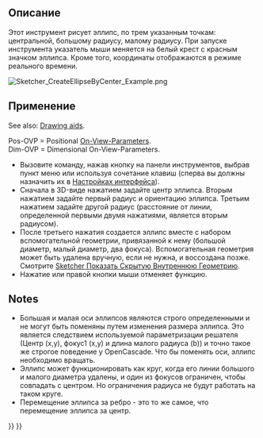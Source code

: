 <languages/>

{{Docnav/ru
|[[Sketcher_Create3PointCircle/ru|Круг по 3 точкам]]
|[[Sketcher_CreateEllipseBy3Points/ru|Эллипс по 3 точкам]]
|[[Sketcher_Workbench/ru|Скетчер]]
|IconL=Sketcher_Create3PointCircle.svg
|IconR=Sketcher_CreateEllipseBy3Points.svg
|IconC=Workbench_Sketcher.svg
}}

<div class="mw-translate-fuzzy">
{{GuiCommand/ru
|Name/ru=Создать эллипс от центра
|Name=Sketcher_CreateEllipseByCenter
|MenuLocation=Sketch → Геометрия эскиза → Создать эллипс от центра
|Workbenches=[[Sketcher_Workbench/ru|Sketcher]]
|Shortcut={{KEY|G}} {{KEY|E}} {{KEY|E}}
|Version=0.15
|SeeAlso=[[Sketcher_CreateEllipseBy3Points/ru|Создать эллипс по трём точкам]], [[Sketcher_CreateCircle/ru|Создать окружность]], [[Sketcher_CreateArcOfEllipse/ru|Создать дугу эллипса]]
}}
</div>

<span id="Description"></span>
==Описание==

<div class="mw-translate-fuzzy">
Этот инструмент рисует эллипс, по трем указанным точкам: центральной,  большому радиусу, малому радиусу.
При запуске инструмента указатель мыши меняется на белый крест с красным значком эллипса. Кроме того, координаты отображаются в режиме реального времени.
</div>

[[Image:Sketcher_CreateEllipseByCenter_Example.png]]
{{Caption|Ellipse (white) with internal geometry (dark yellow)}}

<span id="Usage"></span>
==Применение==

See also: [[Sketcher_Workbench#Drawing_aids|Drawing aids]].

Pos-OVP = Positional [[Sketcher_Preferences#General|On-View-Parameters]]. {{Version|1.0}}<br>
Dim-OVP = Dimensional On-View-Parameters. {{Version|1.0}}

<div class="mw-translate-fuzzy">
* Вызовите команду, нажав кнопку на панели инструментов, выбрав пункт меню или используя сочетание клавиш (сперва вы должны назначить их в [[Interface Customization/ru|Настройках интерфейса]]).
* Сначала в 3D-виде нажатием задайте центр эллипса. Вторым нажатием задайте первый радиус и ориентацию эллипса. Третьим нажатием задайте другой радиус (расстояние от линии, определенной первыми двумя нажатиями, является вторым радиусом).
* После третьего нажатия создается эллипс вместе с набором вспомогательной геометрии, привязанной к нему (большой диаметр, малый диаметр, два фокуса). Вспомогательная геометрия может быть удалена вручную, если не нужна, и воссоздана позже. Смотрите [[Sketcher_RestoreInternalAlignmentGeometry/ru|Sketcher Показать Скрытую Внутреннюю Геометрию]].
* Нажатие {{KEY|ESC}} или правой кнопки мыши отменяет функцию.
</div>

==Notes==

<div class="mw-translate-fuzzy">
* Большая и малая оси эллипсов являются строго определенными и не могут быть поменяны путем изменения размера эллипса. Это является следствием используемой параметризации решателя (Центр (x,y), фокус1 (x,y) и длина малого радиуса (b)) и точно такое же строгое поведение у OpenCascade. Что бы поменять оси, эллипс необходимо вращать.
* Эллипс может функционировать как круг, когда его линии большого и малого диаметра удалены, и один из фокусов ограничен, чтобы совпадать с центром. Но ограничения радиуса не будут работать на таком круге.
* Перемещение эллипса за ребро - это то же самое, что перемещение  эллипса за центр.
</div>


{{Docnav/ru
|[[Sketcher_Create3PointCircle/ru|Круг по 3 точкам]]
|[[Sketcher_CreateEllipseBy3Points/ru|Эллипс по 3 точкам]]
|[[Sketcher_Workbench/ru|Скетчер]]
|IconL=Sketcher_Create3PointCircle.svg
|IconR=Sketcher_CreateEllipseBy3Points.svg
|IconC=Workbench_Sketcher.svg
}}

{{Sketcher Tools navi{{#translation:}}}}
{{Userdocnavi{{#translation:}}}}